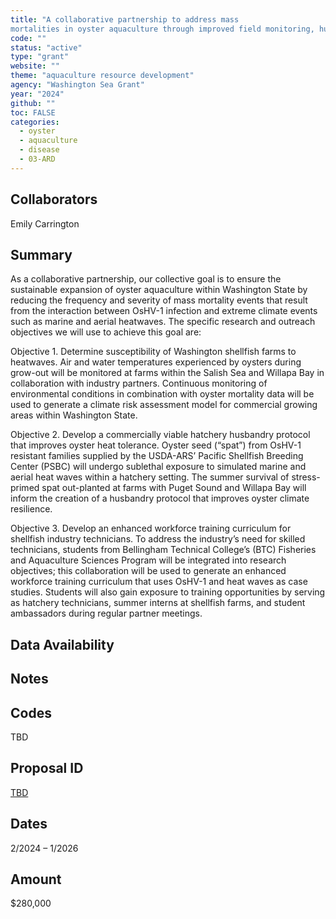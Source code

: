 ```yaml
---
title: "A collaborative partnership to address mass
mortalities in oyster aquaculture through improved field monitoring, husbandry practices, and workforce development"
code: ""
status: "active"
type: "grant"
website: ""
theme: "aquaculture resource development"
agency: "Washington Sea Grant"
year: "2024"
github: ""
toc: FALSE
categories:
  - oyster
  - aquaculture
  - disease
  - 03-ARD
---
```


## Collaborators

Emily Carrington

## Summary

As a collaborative partnership, our collective goal is to ensure the sustainable expansion of oyster aquaculture within Washington State by reducing the frequency and severity of mass mortality events that result from the interaction between OsHV-1 infection and extreme climate events such as marine and aerial heatwaves. The specific research and outreach objectives we will use to achieve this goal are:

Objective 1. Determine susceptibility of Washington shellfish farms to heatwaves. Air and water temperatures experienced by oysters during grow-out will be monitored at farms within the Salish Sea and Willapa Bay in collaboration with industry partners. Continuous monitoring of environmental conditions in combination with oyster mortality data will be used to generate a climate risk assessment model for commercial growing areas within Washington State.

Objective 2. Develop a commercially viable hatchery husbandry protocol that improves oyster heat tolerance. Oyster seed ("spat") from OsHV-1 resistant families supplied by the USDA-ARS' Pacific Shellfish Breeding Center (PSBC) will undergo sublethal exposure to simulated marine and aerial heat waves within a hatchery setting. The summer survival of stress-primed spat out-planted at farms with Puget Sound and Willapa Bay will inform the creation of a husbandry protocol that improves oyster climate resilience.

Objective 3. Develop an enhanced workforce training curriculum for shellfish industry technicians. To address the industry's need for skilled technicians, students from Bellingham Technical College's (BTC) Fisheries and Aquaculture Sciences Program will be integrated into research objectives; this collaboration will be used to generate an enhanced workforce training curriculum that uses OsHV-1 and heat waves as case studies. Students will also gain exposure to training opportunities by serving as hatchery technicians, summer interns at shellfish farms, and student ambassadors during regular partner meetings.

## Data Availability

## Notes

::: panel-tabset
## Codes

TBD

## Proposal ID

[TBD](https://d.pr/f/dIGn9L)

## Dates

2/2024 -- 1/2026

## Amount

\$280,000
:::
